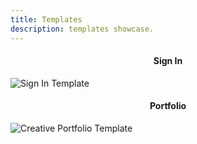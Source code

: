 ```yaml
---
title: Templates
description: templates showcase.
---
```



<Link
	href="https://github.com/dxdns/feflow/tree/main/packages/templates/portfolio"
	target="_blank"
>
	<Card>
		<h4 style="text-align: center;">Sign In</h4>
		<img
			src={signInScreenshot.src}
			alt="Sign In Template"
		/>
	</Card>
</Link>

<Link
	href="https://github.com/dxdns/feflow/tree/main/packages/templates/portfolio"
	target="_blank"
>
	<Card>
		<h4 style="text-align: center;">Portfolio</h4>
		<img
			src={portfolioScreenshot.src}
			alt="Creative Portfolio Template"
		/>
	</Card>
</Link>

